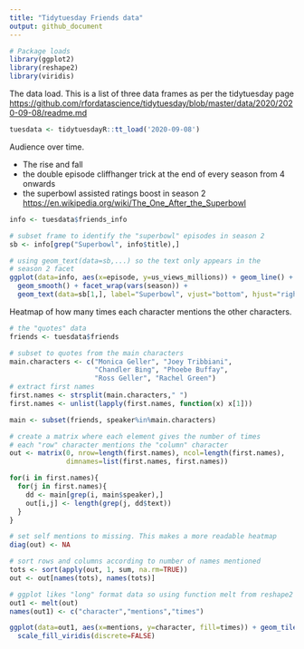 ```yaml
---
title: "Tidytuesday Friends data"
output: github_document
---
```


```r

# Package loads
library(ggplot2)
library(reshape2)
library(viridis)

```


The data load. This is a list of three data frames as per the tidytuesday page
<https://github.com/rfordatascience/tidytuesday/blob/master/data/2020/2020-09-08/readme.md>

```r
tuesdata <- tidytuesdayR::tt_load('2020-09-08')

```


Audience over time. 

* The rise and fall
* the double episode cliffhanger trick at the end of every season from 4 onwards
* the superbowl assisted ratings boost in season 2 <https://en.wikipedia.org/wiki/The_One_After_the_Superbowl>

```r
info <- tuesdata$friends_info

# subset frame to identify the "superbowl" episodes in season 2
sb <- info[grep("Superbowl", info$title),]

# using geom_text(data=sb,...) so the text only appears in the
# season 2 facet 
ggplot(data=info, aes(x=episode, y=us_views_millions)) + geom_line() +
  geom_smooth() + facet_wrap(vars(season)) + 
  geom_text(data=sb[1,], label="Superbowl", vjust="bottom", hjust="right")

```

Heatmap of how many times each character mentions the other characters. 

```r
# the "quotes" data
friends <- tuesdata$friends

# subset to quotes from the main characters
main.characters <- c("Monica Geller", "Joey Tribbiani",
                     "Chandler Bing", "Phoebe Buffay", 
                     "Ross Geller", "Rachel Green")
# extract first names
first.names <- strsplit(main.characters," ")
first.names <- unlist(lapply(first.names, function(x) x[1]))

main <- subset(friends, speaker%in%main.characters)

# create a matrix where each element gives the number of times
# each "row" character mentions the "column" character
out <- matrix(0, nrow=length(first.names), ncol=length(first.names),
              dimnames=list(first.names, first.names))

for(i in first.names){
  for(j in first.names){
    dd <- main[grep(i, main$speaker),]
    out[i,j] <- length(grep(j, dd$text))
  }
}

# set self mentions to missing. This makes a more readable heatmap
diag(out) <- NA

# sort rows and columns according to number of names mentioned
tots <- sort(apply(out, 1, sum, na.rm=TRUE))
out <- out[names(tots), names(tots)]

# ggplot likes "long" format data so using function melt from reshape2
out1 <- melt(out)
names(out1) <- c("character","mentions","times")

ggplot(data=out1, aes(x=mentions, y=character, fill=times)) + geom_tile() +
  scale_fill_viridis(discrete=FALSE)

```

